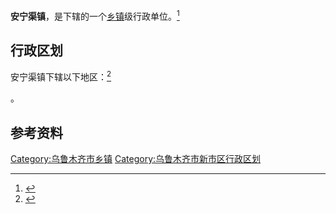 {{中国乡级行政区|65/01/04/100/000}}

'''安宁渠镇'''，是{{PRC admin/fullname|65/01/04/100/000|3}}下辖的一个[[乡镇|乡镇]]级行政单位。<ref>{{PRC admin/ref sgc|{{PRC admin/parent|65/01/04/100/000}}}}</ref>

== 行政区划 ==

安宁渠镇下辖以下地区：<ref>{{PRC admin/ref sgc|65/01/04/100/000}}</ref>

{{PRC admin/children|65/01/04/100/000}}。

== 参考资料 ==

{{reflist}}

{{新疆维吾尔自治区乌鲁木齐市新市区行政区划}}
{{新疆行政区划小作品}}

[[Category:乌鲁木齐市乡镇|Category:乌鲁木齐市乡镇]]
[[Category:乌鲁木齐市新市区行政区划|Category:乌鲁木齐市新市区行政区划]]